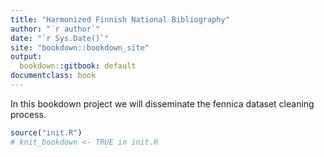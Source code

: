 ```yaml
--- 
title: "Harmonized Finnish National Bibliography"
author: "`r author`"
date: "`r Sys.Date()`"
site: "bookdown::bookdown_site"
output:
  bookdown::gitbook: default
documentclass: book
---
```


In this bookdown project we will disseminate the fennica dataset cleaning process.

```r
source("init.R")
# knit_bookdown <- TRUE in init.R
```
